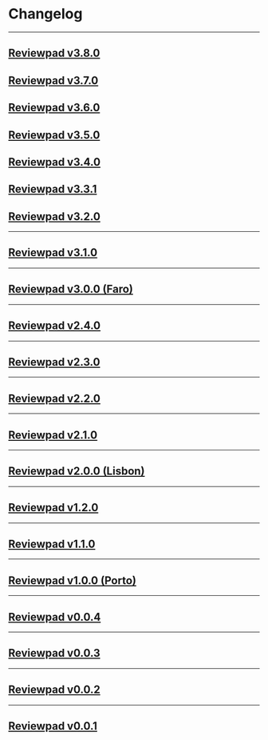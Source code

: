 
# Changelog

---

## [Reviewpad v3.8.0](changelog/reviewpad-v380-faro-edition)

<Reviewpadv380 />

## [Reviewpad v3.7.0](changelog/reviewpad-v370-faro-edition)

<Reviewpadv370 />

## [Reviewpad v3.6.0](changelog/reviewpad-v360-faro-edition)

<Reviewpadv360 />

## [Reviewpad v3.5.0](changelog/reviewpad-v350-faro-edition)

<Reviewpadv350 />

## [Reviewpad v3.4.0](changelog/reviewpad-v340-faro-edition)

<Reviewpadv340 />

## [Reviewpad v3.3.1](changelog/reviewpad-v331-faro-edition)

<Reviewpadv331 />

## [Reviewpad v3.2.0](changelog/reviewpad-v320-faro-edition)

<Reviewpadv320 />

---

## [Reviewpad v3.1.0](changelog/reviewpad-v310-faro-edition)

<Reviewpadv310 />

---

## [Reviewpad v3.0.0 (Faro)](changelog/reviewpad-v300-faro-edition)

<Reviewpadv300 />

---

## [Reviewpad v2.4.0](changelog/reviewpad-v240-lisbon-edition)

<Reviewpadv240 />

---

## [Reviewpad v2.3.0](changelog/reviewpad-v230-lisbon-edition)

<Reviewpadv230 />

---

## [Reviewpad v2.2.0](changelog/reviewpad-v220-lisbon-edition)

<Reviewpadv220 />

---

## [Reviewpad v2.1.0](changelog/reviewpad-v210-lisbon-edition)

<Reviewpadv210 />

---

## [Reviewpad v2.0.0 (Lisbon)](changelog/reviewpad-v200-lisbon-edition)

<Reviewpadv200 />

---

## [Reviewpad v1.2.0](changelog/reviewpad-v120-porto-edition)

<Reviewpadv120 />

---

## [Reviewpad v1.1.0](changelog/reviewpad-v110-porto-edition)

<Reviewpadv110 />

---

## [Reviewpad v1.0.0 (Porto)](changelog/reviewpad-v100)

<Reviewpadv100 />

---

## [Reviewpad v0.0.4](changelog/reviewpad-v004)

<Reviewpadv004 />

---

## [Reviewpad v0.0.3](changelog/reviewpad-v003)

<Reviewpadv003 />

---

## [Reviewpad v0.0.2](changelog/reviewpad-v002)

<Reviewpadv002 />

---

## [Reviewpad v0.0.1](changelog/reviewpad-v001)

<Reviewpadv001 />
